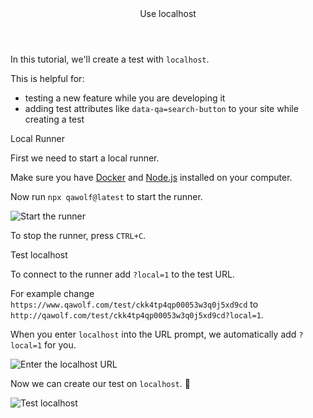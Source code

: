 

<Layout>

<Header>Use localhost</Header>

In this tutorial, we'll create a test with `localhost`.

This is helpful for:

- testing a new feature while you are developing it
- adding test attributes like `data-qa=search-button` to your site while creating a test

<SubHeader>Local Runner</SubHeader>

First we need to start a local runner.

Make sure you have <a href="https://www.docker.com/products/docker-desktop" target="_blank">Docker</a> and <a href="https://nodejs.org/en/download/" target="_blank">Node.js</a> installed on your computer.

Now run `npx qawolf@latest` to start the runner.

<Image
  alt="Start the runner"
  height={247}
  src="/docs/use-localhost/start-runner.png"
  width={800}
/>

To stop the runner, press `CTRL+C`.

<SubHeader>Test localhost</SubHeader>

To connect to the runner add `?local=1` to the test URL.

For example change `https://www.qawolf.com/test/ckk4tp4qp00053w3q0j5xd9cd` to `http://qawolf.com/test/ckk4tp4qp00053w3q0j5xd9cd?local=1`.

When you enter `localhost` into the URL prompt, we automatically add `?local=1` for you.

<Image
  alt="Enter the localhost URL"
  height={204}
  src="/docs/use-localhost/enter-url.png"
  width={400}
/>

Now we can create our test on `localhost`. 🎉

<Image
  alt="Test localhost"
  height={715}
  src="/docs/use-localhost/editor-localhost.png"
  width={1600}
/>

</Layout>
